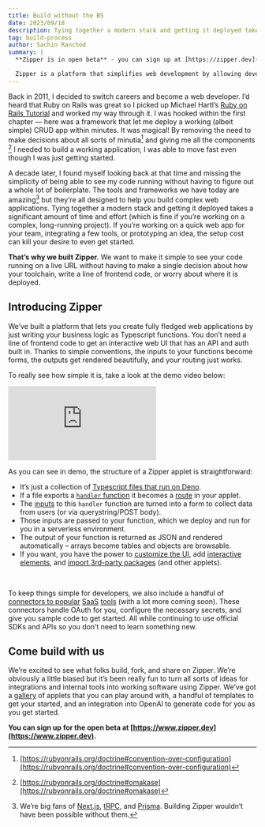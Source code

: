 ```yaml
---
title: Build without the BS
date: 2023/09/18
description: Tying together a modern stack and getting it deployed takes a significant amount of time and effort. With Zipper, we're eliminating all the decisions you have to make before you can see your code running.
tag: build-process
author: Sachin Ranchod
summary: |
  **Zipper is in open beta** - you can sign up at [https://zipper.dev](https://zipper.dev).

  Zipper is a platform that simplifies web development by allowing developers to create fully fledged web applications just by writing business logic as Typescript functions. Inputs to these functions become forms, outputs are rendered beautifully, and routing just works. Connectors to popular SaaS tools are included and they handle OAuth for you.
---
```


Back in 2011, I decided to switch careers and become a web developer. I’d heard that
Ruby on Rails was great so I picked up Michael Hartl’s [Ruby on Rails Tutorial](https://www.railstutorial.org)
and worked my way through it. I was hooked within the first chapter — here was a
framework that let me deploy a working (albeit simple) CRUD app within minutes. It
was magical! By removing the need to make decisions about all sorts of minutia[^1]
and giving me all the components [^2] I needed to build a working application, I
was able to move fast even though I was just getting started.

[^1]: [https://rubyonrails.org/doctrine#convention-over-configuration](https://rubyonrails.org/doctrine#convention-over-configuration)
[^2]: [https://rubyonrails.org/doctrine#omakase](https://rubyonrails.org/doctrine#omakase)

A decade later, I found myself looking back at that time and missing the simplicity of being able to see my code running without having to figure out a whole lot of boilerplate. The tools and frameworks we have today are amazing[^3] but they’re all designed to help you build complex web applications. Tying together a modern stack and getting it deployed takes a significant amount of time and effort (which is fine if you’re working on a complex, long-running project). If you’re working on a quick web app for your team, integrating a few tools, or prototyping an idea, the setup cost can kill your desire to even get started.

[^3]: We’re big fans of [Next.js](http://nextjs.org/), [tRPC](http://trpc.io/), and [Prisma](https://www.prisma.io). Building Zipper wouldn’t have been possible without them.

**That’s why we built Zipper.** We want to make it simple to see your code running on a live URL without having to make a single decision about how your toolchain, write a line of frontend code, or worry about where it is deployed.

## **Introducing Zipper**

We’ve built a platform that lets you create fully fledged web applications by just writing your business logic as Typescript functions. You don’t need a line of frontend code to get an interactive web UI that has an API and auth built in. Thanks to simple conventions, the inputs to your functions become forms, the outputs get rendered beautifully, and your routing just works.

To really see how simple it is, take a look at the demo video below:

<div
  style={{
    position: 'relative',
    paddingBottom: '56.25%',
    height: 0,
    marginBottom: '2rem',
  }}
>
  <iframe
    src="https://www.loom.com/embed/d50630ac57a94f5fb1bcdcce2de85324?sid=80282622-0688-4ffe-8a62-0abc519523e9"
    frameborder="0"
    webkitallowfullscreen
    mozallowfullscreen
    allowfullscreen
    style={{
      position: 'absolute',
      top: 0,
      left: 0,
      width: '100%',
      height: '100%',
    }}
  ></iframe>
</div>

As you can see in demo, the structure of a Zipper applet is straightforward:

- It’s just a collection of [Typescript files that run on Deno](https://zipper.dev/docs/introduction/deno-and-typescript).
- If a file exports a [`handler` function](https://zipper.dev/docs/building-applets/handler-functions) it becomes a [route](https://zipper.dev/docs/building-applets/routing) in your applet.
- The [inputs](https://zipper.dev/docs/building-applets/accepting-inputs) to this `handler` function are turned into a form to collect data from users (or via querystring/POST body).
- Those inputs are passed to your function, which we deploy and run for you in a serverless environment.
- The output of your function is returned as JSON and rendered automatically – arrays become tables and objects are browsable.
- If you want, you have the power to [customize the UI](https://zipper.dev/docs/building-applets/customizing-output), add [interactive elements](https://zipper.dev/docs/building-applets/interactivity), and [import 3rd-party packages](https://zipper.dev/docs/building-applets/importing-packages) (and other applets).

<br />

To keep things simple for developers, we also include a handful of [connectors to popular](https://zipper.dev/docs/connecting-to-other-tools/github) [SaaS](https://zipper.dev/docs/connecting-to-other-tools/slack) [tools](https://zipper.dev/docs/connecting-to-other-tools/openai) (with a lot more coming soon). These connectors handle OAuth for you, configure the necessary secrets, and give you sample code to get started. All while continuing to use official SDKs and APIs so you don’t need to learn something new.

## **Come build with us**

We’re excited to see what folks build, fork, and share on Zipper. We’re obviously a little biased but it’s been really fun to turn all sorts of ideas for integrations and internal tools into working software using Zipper. We’ve got a [gallery](https://zipper.dev/gallery) of applets that you can play around with, a handful of templates to get your started, and an integration into OpenAI to generate code for you as you get started.

**You can sign up for the open beta at [https://www.zipper.dev](https://www.zipper.dev).**
